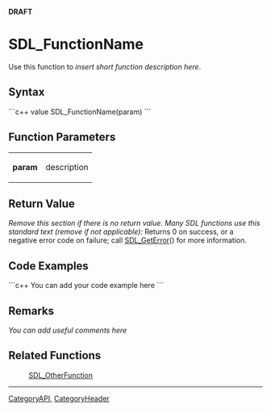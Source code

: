 <!-- pragma section-numbers off -->
<!-- pragma camelcase off -->
<!-- acl All:read -->
'''DRAFT'''

= SDL_FunctionName =
Use this function to ''insert short function description here''.


== Syntax ==
```c++
value SDL_FunctionName(param)
```

== Function Parameters ==
{|
|'''param'''
|description
|}

== Return Value ==
''Remove this section if there is no return value.
Many SDL functions use this standard text (remove if not applicable):''
Returns 0 on success, or a negative error code on failure; call [[SDL_GetError]]() for more information.

== Code Examples ==
```c++
You can add your code example here
```

== Remarks ==
''You can add useful comments here''

== Related Functions ==
:[[SDL_OtherFunction]]

----
[[CategoryAPI]], [[CategoryHeader]]
